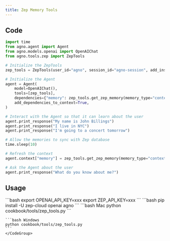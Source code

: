 ```yaml
---
title: Zep Memory Tools
---
```


## Code

```python cookbook/tools/zep_tools.py
import time
from agno.agent import Agent
from agno.models.openai import OpenAIChat
from agno.tools.zep import ZepTools

# Initialize the ZepTools
zep_tools = ZepTools(user_id="agno", session_id="agno-session", add_instructions=True)

# Initialize the Agent
agent = Agent(
    model=OpenAIChat(),
    tools=[zep_tools],
    dependencies={"memory": zep_tools.get_zep_memory(memory_type="context")},
    add_dependencies_to_context=True,
)

# Interact with the Agent so that it can learn about the user
agent.print_response("My name is John Billings")
agent.print_response("I live in NYC")
agent.print_response("I'm going to a concert tomorrow")

# Allow the memories to sync with Zep database
time.sleep(10)

# Refresh the context
agent.context["memory"] = zep_tools.get_zep_memory(memory_type="context")

# Ask the Agent about the user
agent.print_response("What do you know about me?")
```

## Usage

<Steps>
  <Snippet file="create-venv-step.mdx" />

  <Step title="Set your API keys">
    ```bash
    export OPENAI_API_KEY=xxx
    export ZEP_API_KEY=xxx
    ```
  </Step>

  <Step title="Install libraries">
    ```bash
    pip install -U zep-cloud openai agno
    ```
  </Step>

  <Step title="Run Agent">
    <CodeGroup>
    ```bash Mac
    python cookbook/tools/zep_tools.py
    ```

    ```bash Windows
    python cookbook/tools/zep_tools.py
    ```
    </CodeGroup>
  </Step>
</Steps>
